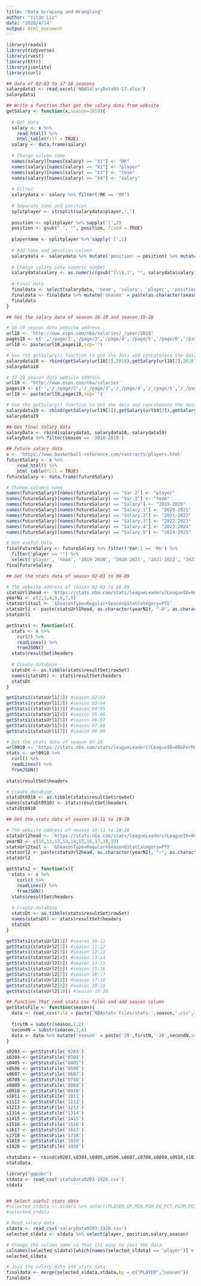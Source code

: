 ```yaml
---
title: "Data Scraping and Wrangling"
author: "Yitao Liu"
date: "2020/4/14"
output: html_document
---
```


```r
library(readxl)
library(tidyverse)
library(rvest)
library(httr)
library(jsonlite)
library(curl)
```


```r
## data of 02-03 to 17-18 seasons
salarydata1 <- read_excel('NBASalaryData03-17.xlsx')
salarydata1

```

```r
## Write a function that get the salary data from website
getSalary <- function(x,season=2019){
  
  # Get data
  salary <- x %>% 
    read_html() %>%
    html_table(fill = TRUE)
  salary <- data.frame(salary)
  
  # Change column name
  names(salary)[names(salary) == "X1"] <- "RK"
  names(salary)[names(salary) == "X2"] <- "player"
  names(salary)[names(salary) == "X3"] <- "team"
  names(salary)[names(salary) == "X4"] <- "salary"
  
  # Filter
  salarydata <- salary %>% filter(!RK == 'RK')
  
  # Separate name and position
  splitplayer <- strsplit(salarydata$player,',')
  
  position <- splitplayer %>% sapply('[',2)
  position <- gsub(" ", "", position, fixed = TRUE)
  
  playername <- splitplayer %>% sapply('[',1)
  
  # Add name and position column
  salarydata <- salarydata %>% mutate('position' = position) %>% mutate('player' = playername)
  
  # Change salary into numeric number
  salarydata$salary <- as.numeric(gsub("[\\$,]", "", salarydata$salary))
  
  # Final data
  finaldata <- select(salarydata, 'team', 'salary', 'player', 'position')
  finaldata <- finaldata %>% mutate('season' = paste(as.character(season),as.character(season+1),sep='-'))
  finaldata
}
```

```r
## Get the salary data of season 18-19 and season 19-20

# 18-19 season data website address
url18 <- 'http://www.espn.com/nba/salaries/_/year/2019'
pages18 <- c('','/page/2','/page/3','/page/4','/page/5','/page/6','/page/7','/page/8','/page/9','/page/10','/page/11','/page/12','/page/13')
url18 <- paste(url18,pages18,sep='')

# Use the getSalary() function to get the data and concatenate the data together.
salarydata18 <- rbind(getSalary(url18[1],2018),getSalary(url18[2],2018),getSalary(url18[3],2018),getSalary(url18[4],2018),getSalary(url18[5],2018),getSalary(url18[6],2018),getSalary(url18[7],2018),getSalary(url18[8],2018),getSalary(url18[9],2018),getSalary(url18[10],2018),getSalary(url18[11],2018),getSalary(url18[12],2018),getSalary(url18[13],2018))
salarydata18

# 19-20 season data website address
url19 <- 'http://www.espn.com/nba/salaries'
pages19 <- c('','/_/page/2','/_/page/3','/_/page/4','/_/page/5','/_/page/6','/_/page/7','/_/page/8','/_/page/9','/_/page/10','/_/page/11','/_/page/12','/_/page/13','/_/page/14')
url19 <- paste(url19,pages19,sep='')

# Use the getSalary() function to get the data and concatenate the data together.
salarydata19 <- rbind(getSalary(url19[1]),getSalary(url19[2]),getSalary(url19[3]),getSalary(url19[4]),getSalary(url19[5]),getSalary(url19[6]),getSalary(url19[7]),getSalary(url19[8]),getSalary(url19[9]),getSalary(url19[10]),getSalary(url19[11]),getSalary(url19[12]),getSalary(url19[13]),getSalary(url19[14]))
salarydata19

```

```r
## Get final salary data
salaryData <- rbind(salarydata1, salarydata18, salarydata19)
salaryData %>% filter(season == '2018-2019')
```

```r
## Future salary data
x <- 'https://www.basketball-reference.com/contracts/players.html'
futureSalary <- x %>% 
    read_html() %>%
    html_table(fill = TRUE)
futureSalary <- data.frame(futureSalary)

# Change columns name
names(futureSalary)[names(futureSalary) == "Var.2"] <- "player"
names(futureSalary)[names(futureSalary) == "Var.3"] <- "team"
names(futureSalary)[names(futureSalary) == "Salary"] <- "2019-2020"
names(futureSalary)[names(futureSalary) == "Salary.1"] <- "2020-2021"
names(futureSalary)[names(futureSalary) == "Salary.2"] <- "2021-2022"
names(futureSalary)[names(futureSalary) == "Salary.3"] <- "2022-2023"
names(futureSalary)[names(futureSalary) == "Salary.4"] <- "2023-2024"
names(futureSalary)[names(futureSalary) == "Salary.5"] <- "2024-2025"

# Get useful data
finalFutureSalary <- futureSalary %>% filter(!Var.1 == 'Rk') %>% 
  filter(!player == '') %>% 
  select('player', 'team', '2019-2020', '2020-2021', '2021-2022', '2022-2023', '2023-2024', '2024-2025')
finalFutureSalary
```

```r
## Get the stats data of season 02-03 to 08-09

# The website address of season 02-03 to 08-09
statsUrl1head <- 'https://stats.nba.com/stats/leagueLeaders?LeagueID=00&PerMode=PerGame&Scope=S&Season=200'
yearN1 <- c(2,3,4,5,6,7,8)
statsUrl1tail <- '&SeasonType=Regular+Season&StatCategory=PTS'
statsUrl1 <- paste(statsUrl1head, as.character(yearN1), "-0", as.character((yearN1+1)), statsUrl1tail, sep='')
statsUrl1

getStats1 <- function(x){
  stats <- x %>% 
    curl() %>%
    readLines() %>%
    fromJSON()
  stats$resultSet$headers
  
  # Create database
  statsDt <- as.tibble(stats$resultSet$rowSet)
  names(statsDt) <- stats$resultSet$headers
  statsDt
}

getStats1(statsUrl1[1]) #season 02-03
getStats1(statsUrl1[2]) #season 03-04
getStats1(statsUrl1[3]) #season 04-05
getStats1(statsUrl1[4]) #season 05-06
getStats1(statsUrl1[5]) #season 06-07
getStats1(statsUrl1[6]) #season 07-08
getStats1(statsUrl1[7]) #season 08-09
```

```r
# Get the stats data of season 09-10
url0910 <- 'https://stats.nba.com/stats/leagueLeaders?LeagueID=00&PerMode=PerGame&Scope=S&Season=2009-10&SeasonType=Regular+Season&StatCategory=PTS'
stats <- url0910 %>% 
  curl() %>%
  readLines() %>%
  fromJSON()
  
stats$resultSet$headers

# Create database
statsDt0910 <- as.tibble(stats$resultSet$rowSet)
names(statsDt0910) <- stats$resultSet$headers
statsDt0910
```

```r
## Get the stats data of season 10-11 to 19-20

# The website address of season 10-11 to 19-20
statsUrl2head <- 'https://stats.nba.com/stats/leagueLeaders?LeagueID=00&PerMode=PerGame&Scope=S&Season=20'
yearN2 <- c(10,11,12,13,14,15,16,17,18,19)
statsUrl2tail <- '&SeasonType=Regular+Season&StatCategory=PTS'
statsUrl2 <- paste(statsUrl2head, as.character(yearN2), "-", as.character((yearN2+1)), statsUrl2tail, sep='')
statsUrl2

getStats2 <- function(x){
  stats <- x %>% 
    curl() %>%
    readLines() %>%
    fromJSON()
  stats$resultSet$headers
  
  # Create database
  statsDt <- as.tibble(stats$resultSet$rowSet)
  names(statsDt) <- stats$resultSet$headers
  statsDt
}

getStats1(statsUrl2[1]) #season 10-11
getStats1(statsUrl2[2]) #season 11-12
getStats1(statsUrl2[3]) #season 12-13
getStats1(statsUrl2[4]) #season 13-14
getStats1(statsUrl2[5]) #season 14-15
getStats1(statsUrl2[6]) #season 15-16
getStats1(statsUrl2[7]) #season 16-17
getStats1(statsUrl2[8]) #season 17-18
getStats1(statsUrl2[9]) #season 18-19
getStats1(statsUrl2[10]) #season 19-20
```

```r
## Function that read stats csv files and add season column
getStatsFile <- function(season){ 
  data <- read_csv(file = paste('NBAstats Files/stats-',season,'.csv',sep = ''))
  
  firstN = substr(season,1,2)
  secondN = substr(season,3,4)
  data <- data %>% mutate('season' = paste('20',firstN,'-20',secondN,sep=''))
}

s0203 <- getStatsFile('0203')
s0304 <- getStatsFile('0304')
s0405 <- getStatsFile('0405')
s0506 <- getStatsFile('0506')
s0607 <- getStatsFile('0607')
s0708 <- getStatsFile('0708')
s0809 <- getStatsFile('0809')
s0910 <- getStatsFile('0910')
s1011 <- getStatsFile('1011')
s1112 <- getStatsFile('1112')
s1213 <- getStatsFile('1213')
s1314 <- getStatsFile('1314')
s1415 <- getStatsFile('1415')
s1516 <- getStatsFile('1516')
s1617 <- getStatsFile('1617')
s1718 <- getStatsFile('1718')
s1819 <- getStatsFile('1819')
s1920 <- getStatsFile('1920')

statsData <- rbind(s0203,s0304,s0405,s0506,s0607,s0708,s0809,s0910,s1011,s1112,s1213,s1314,s1415,s1516,s1617,s1718,s1819,s1920)
statsData
```

```r
library("ggpubr")
stdata <- read_csv('statsData0203-1920.csv')
stdata


## Select useful stats data
#selected_stdata <- stdata %>% select(PLAYER,GP,MIN,FGM,FG_PCT,FG3M,FG3_PCT,FTM,FT_PCT,REB,AST,STL,BLK,TOV,PTS,EFF,season)
#selected_stdata

# Read salary data
sldata <- read_csv('salaryData0203-1920.csv')
selected_sldata <- sldata %>% select(player, position,salary,season)

# Change the column name so that its easy to join the data.
colnames(selected_sldata)[which(names(selected_sldata) == "player")] <- "PLAYER"
selected_sldata

# Join the salary data and stats data
finaldata <- merge(selected_sldata,stdata,by = c("PLAYER","season"))
finaldata

```